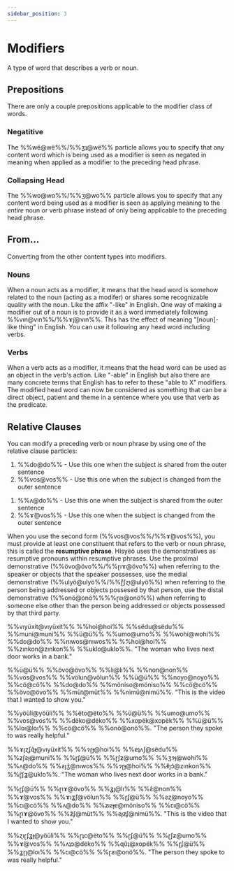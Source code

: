```yaml
---
sidebar_position: 3
---
```



# Modifiers

A type of word that describes a verb or noun.

## Prepositions

There are only a couple prepositions applicable to the modifier class of words.

### Negatitive

The %%wë@wë%%/%%ʒʇ@wë%% particle allows you to specify that any content word
which is being used as a modifier is seen as negated in meaning when applied
as a modifier to the preceding head phrase.

### Collapsing Head

The %%wo@wo%%/%%ʒ@wo%% particle allows you to specify that any content word
being used as a modifier is seen as applying meaning to the *entire* noun or
verb phrase instead of only being applicable to the preceding head phrase.

## From...

Converting from the other content types into modifiers.

### Nouns

When a noun acts as a modifier, it means that the head word is somehow related
to the noun (acting as a modifer) or shares some recognizable quality with the
noun. Like the affix "-like" in English. One way of making a modifier out of a
noun is to provide it as a word immediately following %%vın@vın%%/%%ɤ̃ȷ@vın%%.
This has the effect of meaning "[noun]-like thing" in English. You can use it
following any head word including verbs.


### Verbs

When a verb acts as a modifier, it means that the head word can be used as an
object in the verb's action. Like "-able" in English but also there are many
concrete terms that English has to refer to these "able to X" modifiers. The
modified head word can now be considered as something that can be a direct
object, patient and theme in a sentence where you use that verb as the
predicate.


## Relative Clauses

You can modify a preceding verb or noun phrase by using one of the relative
clause particles:

<Tabs groupId="popöun-kon-cukto" queryString>
    <TabItem value="latin" label="Latin" default>
        <ol>
          <li>%%do@do%% - Use this one when the subject is shared from the outer sentence</li>
          <li>%%vos@vos%% - Use this one when the subject is changed from the outer sentence</li>
        </ol>
    </TabItem>
    <TabItem value="opügido" label="ɽʋʄꜿɟʌ">
        <ol>
          <li>%%ʌ@do%% - Use this one when the subject is shared from the outer sentence</li>
          <li>%%ɤ́@vos%% - Use this one when the subject is changed from the outer sentence</li>
        </ol>
    </TabItem>
</Tabs>

When you use the second form (%%vos@vos%%/%%ɤ́@vos%%), you must provide at least
one constituent that refers to the verb or noun phrase, this is called the
**resumptive phrase**. Hisyëö uses the demonstratives as resumptive pronouns
within resumptive phrases. Use the proximal demonstrative
(%%övo@övo%%/%%ɽıɤ@övo%%) when referring to the speaker or objects that the
speaker possesses, use the medial demonstrative (%%ulyö@ulyö%%/%%ɽ͊ʃɀı@ulyö%%)
when referring to the person being addressed or objects possesed by that person,
use the distal demonstrative (%%onö@onö%%%%ɽƨı@onö%%) when referring to someone
else other than the person being addressed or objects possessed by that third
party.

<Tabs groupId="popöun-kon-cukto" queryString>
    <TabItem value="latin" label="Latin" default>
        <p>%%vıyüxit@vıyüxit%% %%hoi@hoi%% %%sëdu@sëdu%% %%muni@muni%% %%ü@ü%% %%umo@umo%% %%wohi@wohi%% %%do@do%% %%nıwos@nıwos%% %%hoi@hoi%% %%zınkon@zınkon%% %%uklo@uklo%%. "The woman who lives next door works in a bank."</p>
        <p>%%ü@ü%% %%övo@övo%% %%lı@lı%% %%non@non%% %%vos@vos%% %%völun@völun%% %%ü@ü%% %%noyo@noyo%% %%cö@cö%% %%do@do%% %%möniso@möniso%% %%cö@cö%% %%övo@övo%% %%müt@müt%% %%nimü@nimü%%. "This is the video that I wanted to show you."</p>
        <p>%%yöüli@yöüli%% %%ëto@ëto%% %%ü@ü%% %%umo@umo%% %%vos@vos%% %%dëko@dëko%% %%xopëk@xopëk%% %%ü@ü%% %%loı@loı%% %%cö@cö%% %%onö@onö%%. "The person they spoke to was really helpful."</p>
    </TabItem>
    <TabItem value="opügido" label="ɽʋʄꜿɟʌ">
        <p>%%ɤȷɀʄɋ̆ɟ@vıyüxit%% %%ɂɽɟ@hoi%% %%ɐʇʌʃ@sëdu%% %%ƶʃƨɟ@muni%% %%ɽʄ@ü%% %%ɽʃƶ@umo%% %%ʒɂɟ@wohi%% %%ʌ@do%% %%ƨȷʒ́@nıwos%% %%ɂɽɟ@hoi%% %%ⱴ̃ȷɔ̃@zınkon%% %%ɽ̑ʃʓ@uklo%%. "The woman who lives next door works in a bank."</p>
        <p>%%ɽʄ@ü%% %%ɽıɤ@övo%% %%ʓȷ@lı%% %%ƨ̃@non%% %%ɤ́@vos%% %%ɤıʓ̃ʃ@völun%% %%ɽʄ@ü%% %%ƨɀ@noyo%% %%ꞇı@cö%% %%ʌ@do%% %%ƶıƨɟɐ@möniso%% %%ꞇı@cö%% %%ɽıɤ@övo%% %%ƶ̆ʄ@müt%% %%ƨɟƶʄ@nimü%%. "This is the video that I wanted to show you."</p>
        <p>%%ɀıɽʄʓɟ@yöüli%% %%ɽʇc@ëto%% %%ɽʄ@ü%% %%ɽʃƶ@umo%% %%ɤ́@vos%% %%ʌʇɔ@dëko%% %%ɋʋ̑ʇ@xopëk%% %%ɽʄ@ü%% %%ʓɽȷ@loı%% %%ꞇı@cö%% %%ɽƨı@onö%%. "The person they spoke to was really helpful."</p>
    </TabItem>
</Tabs>